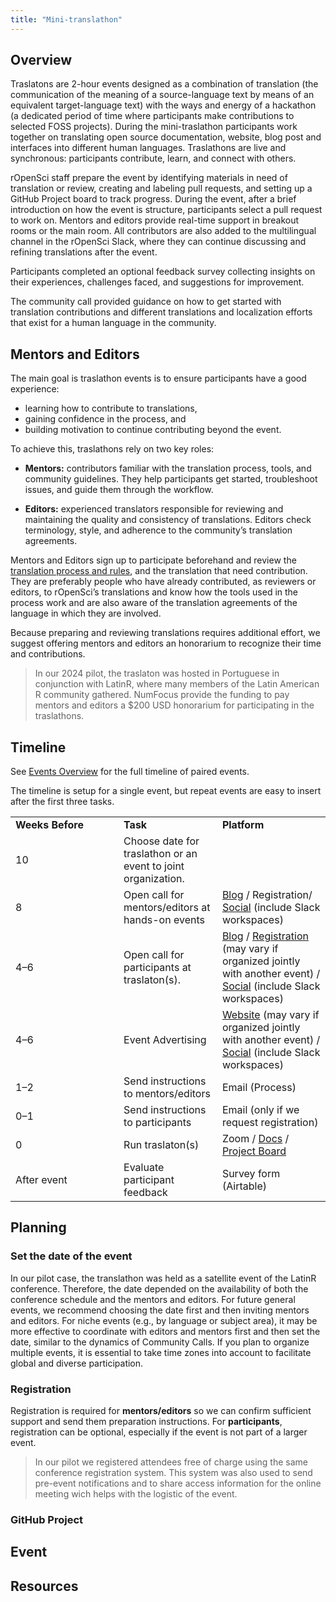 ```yaml
---
title: "Mini-translathon"
---
```


## Overview

Traslatons are 2-hour events designed as a combination of translation (the communication of the meaning of a source-language text by means of an equivalent target-language text) with the ways and energy of a hackathon (a dedicated period of time where participants make contributions to selected FOSS projects).
During the mini-traslathon participants work together on translating open source documentation, website, blog post and interfaces into different human languages.
Traslathons are live and synchronous: participants contribute, learn, and connect with others.

rOpenSci staff prepare the event by identifying materials in need of translation or review, creating and labeling pull requests, and setting up a GitHub Project board to track progress.
During the event, after a brief introduction on how the event is structure, participants select a pull request to work on.
Mentors and editors provide real-time support in breakout rooms or the main room.
All contributors are also added to the multilingual channel in the rOpenSci Slack, where they can continue discussing and refining translations after the event.

Participants completed an optional feedback survey collecting insights on their experiences, challenges faced, and suggestions for improvement.

The community call provided guidance on how to get started with translation contributions and different translations and localization efforts that exist for a human language in the community.

## Mentors and Editors

The main goal is traslathon events is to ensure participants have a good experience:

-   learning how to contribute to translations,
-   gaining confidence in the process, and
-   building motivation to continue contributing beyond the event.

To achieve this, traslathons rely on two key roles:

-   **Mentors:** contributors familiar with the translation process, tools, and community guidelines.
    They help participants get started, troubleshoot issues, and guide them through the workflow.

-   **Editors:** experienced translators responsible for reviewing and maintaining the quality and consistency of translations.
    Editors check terminology, style, and adherence to the community’s translation agreements.

Mentors and Editors sign up to participate beforehand and review the [translation process and rules](https://translationguide.ropensci.org), and the translation that need contribution.
They are preferably people who have already contributed, as reviewers or editors, to rOpenSci's translations and know how the tools used in the process work and are also aware of the translation agreements of the language in which they are involved.

Because preparing and reviewing translations requires additional effort, we suggest offering mentors and editors an honorarium to recognize their time and contributions.

> In our 2024 pilot, the traslaton was hosted in Portuguese in conjunction with LatinR, where many members of the Latin American R community gathered.
> NumFocus provide the funding to pay mentors and editors a \$200 USD honorarium for participating in the traslathons.

## Timeline

See [Events Overview](events-overview.html) for the full timeline of paired 
events.

The timeline is setup for a single event, but repeat events are easy to insert
after the first three tasks. 

|  |  |  |
|-------------------------|-----------------------|-------------------------|
| **Weeks Before** | **Task** | **Platform** |
| 10 | Choose date for traslathon or an event to joint organization. |  |
| 8 | Open call for mentors/editors at hands-on events | [Blog](https://ropensci.org/blog/) / Registration/ [Social](https://hachyderm.io/@rOpenSci) (include Slack workspaces) |
| 4–6 | Open call for participants at traslaton(s). | [Blog](https://ropensci.org/blog/) / [Registration](https://www.eventbrite.cl/e/traducao-hackathon-traslaton-ropensci-tickets-1045507530167) (may vary if organized jointly with another event) / [Social](https://hachyderm.io/@rOpenSci) (include Slack workspaces) |
| 4–6 | Event Advertising | [Website](https://ropensci.org/events/) (may vary if organized jointly with another event) / [Social](https://hachyderm.io/@rOpenSci) (include Slack workspaces) |
| 1–2 | Send instructions to mentors/editors | Email (Process) |
| 0–1 | Send instructions to participants | Email (only if we request registration) |
| 0 | Run traslaton(s) | Zoom / [Docs](https://translationguide.ropensci.org/) / [Project Board](https://github.com/orgs/ropensci/projects/7?query=is%3Aopen+sort%3Aupdated-desc) |
| After event | Evaluate participant feedback | Survey form (Airtable) |

## Planning

### Set the date of the event 

In our pilot case, the translathon was held as a satellite event of the LatinR conference. Therefore, the date depended on the availability of both the conference schedule and the mentors and editors. For future general events, we recommend choosing the date first and then inviting mentors and editors. For niche events (e.g., by language or subject area), it may be more effective to coordinate with editors and mentors first and then set the date, similar to the dynamics of Community Calls. If you plan to organize multiple events, it is essential to take time zones into account to facilitate global and diverse participation.

### Registration

Registration is required for **mentors/editors** so we can confirm sufficient support and send them preparation instructions.
For **participants**, registration can be optional, especially if the event is not part of a larger event. 

> In our pilot we registered attendees free of charge using the same conference registration system. This system was also used to send pre-event notifications and to share access information for the online meeting wich helps with the logistic of the event. 


### GitHub Project



## Event

## Resources
